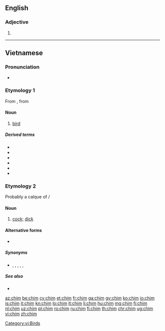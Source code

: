 {{also|Chim|chím}}
==English==

===Adjective===
{{en-adj}}

# {{alt form|cheem|lang=en}}

----

==Vietnamese==

===Pronunciation===
{{vi-IPA}}
* {{homophone|Chim|lang=vi}}

===Etymology 1===
From {{etyl|mkh-vie-pro|vi}} {{m|mkh-vie-pro|*-ciːm}}, from {{etyl|mkh-pro|vi}} {{m|mkh-pro|*ciim}}

====Noun====
{{vi-noun|cls=con|chữ Nôm|[[𪀄]], [[𫚳]]}}

# {{lb|vi|zoology}} [[bird]]

=====Derived terms=====
* {{l|vi|chim công|gloss=peacock}}
* {{l|vi|chim cút|gloss=quail}}
* {{l|vi|chim điên|gloss=booby}}
* {{l|vi|chim ruồi|gloss=hummingbird}}
* {{l|vi|chim sẻ|gloss=sparrow}}
* {{vi-l|Chim}}
[[Category:vi:Birds]]

===Etymology 2===
Probably a calque of {{etyl|zh|vi}} {{m|zh|鳥}}/{{m|zh|屌|tr=điểu||[[penis]]}}

====Noun====
{{vi-noun|cls=con}}

# {{lb|vi|slang|anatomy}} [[cock]]; [[dick]]

====Alternative forms====
* {{l|vi|trym}} {{qualifier|slang orthographic form}}

=====Synonyms=====
* {{l|vi|buồi}}, {{l|vi|cặc}}, {{l|vi|cậu nhỏ}}, {{l|vi|cu}}, {{l|vi|dái}}, {{l|vi|đèn dầu}}

=====See also=====
* {{l|vi|bướm}}

[[az:chim]]
[[be:chim]]
[[cy:chim]]
[[et:chim]]
[[fr:chim]]
[[ga:chim]]
[[gv:chim]]
[[ko:chim]]
[[io:chim]]
[[is:chim]]
[[it:chim]]
[[kn:chim]]
[[lo:chim]]
[[lt:chim]]
[[li:chim]]
[[hu:chim]]
[[mg:chim]]
[[fj:chim]]
[[nl:chim]]
[[uz:chim]]
[[pl:chim]]
[[ro:chim]]
[[ru:chim]]
[[fi:chim]]
[[th:chim]]
[[chr:chim]]
[[ug:chim]]
[[vi:chim]]
[[zh:chim]]